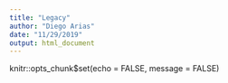 ```yaml
---
title: "Legacy"
author: "Diego Arias"
date: "11/29/2019"
output: html_document
---
```


knitr::opts_chunk$set(echo = FALSE, message = FALSE)
